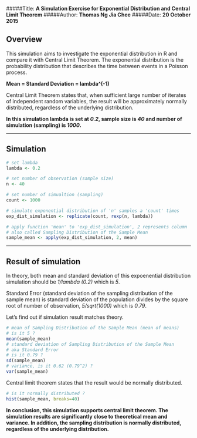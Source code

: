 #####Title: **A Simulation Exercise for Exponential Distribution and Central Limit Theorem**
#####Author: **Thomas Ng Jia Chee**
#####Date: **20 October 2015**

## Overview

This simulation aims to investigate the exponential distribution in R and compare it with Central Limit Theorem. The exponential distribution is the probability distribution that describes the time between events in a Poisson process. 

**Mean = Standard Deviation = lambda^(-1)**

Central Limit Theorem states that, when sufficient large number of iterates of independent random variables, the result will be approximately normally distributed, regardless of the underlying distribution. 

**In this simulation lambda is set at *0.2*, sample size is *40* and number of simulation (sampling) is *1000*.**

---

## Simulation

```r
# set lambda 
lambda <- 0.2

# set number of observation (sample size)
n <- 40

# set number of simualtion (sampling)
count <- 1000

# simulate exponential distribution of 'n' samples a 'count' times
exp_dist_simulation <- replicate(count, rexp(n, lambda))

# apply function 'mean' to 'exp_dist_simulation', 2 represents column
# also called Sampling Distribution of the Sample Mean
sample_mean <- apply(exp_dist_simulation, 2, mean)
```

---

## Result of simulation 

In theory, both mean and standard deviation of this expoenential distribution simulation should be *1/lambda (0.2)* which is *5*. 

Standard Error (standard deviation of the sampling distribution of the sample mean) is standard deviation of the population divides by the square root of number of observation, *5/sqrt(1000)* which is *0.79*. 

Let's find out if simulation result matches theory.
```r
# mean of Sampling Distribution of the Sample Mean (mean of means)
# is it 5 ?
mean(sample_mean)
# standard deviation of Sampling Distribution of the Sample Mean
# aka Standard Error
# is it 0.79 ?
sd(sample_mean)
# variance, is it 0.62 (0.79^2) ?
var(sample_mean)
```

Central limit theorem states that the result would be normally distributed.
```r
# is it normally distributed ?
hist(sample_mean, breaks=40)
```

**In conclusion, this simulation supports central limit theorem. The simulation results are significantly close to theoretical mean and variance. In addition, the sampling distribution is normally distributed, regardless of the underlying distribution.**


